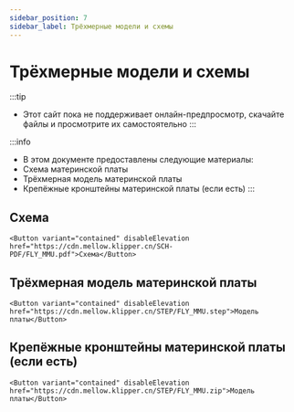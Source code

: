 ```yaml
---
sidebar_position: 7
sidebar_label: Трёхмерные модели и схемы
---
```



# Трёхмерные модели и схемы


:::tip
* Этот сайт пока не поддерживает онлайн-предпросмотр, скачайте файлы и просмотрите их самостоятельно
:::

:::info
* В этом документе предоставлены следующие материалы:
* Схема материнской платы
* Трёхмерная модель материнской платы
* Крепёжные кронштейны материнской платы (если есть)
:::

## Схема

    <Button variant="contained" disableElevation href="https://cdn.mellow.klipper.cn/SCH-PDF/FLY_MMU.pdf">Схема</Button>


## Трёхмерная модель материнской платы

    <Button variant="contained" disableElevation href="https://cdn.mellow.klipper.cn/STEP/FLY_MMU.step">Модель платы</Button>


## Крепёжные кронштейны материнской платы (если есть)

    <Button variant="contained" disableElevation href="https://cdn.mellow.klipper.cn/STEP/FLY_MMU.zip">Модель платы</Button>
